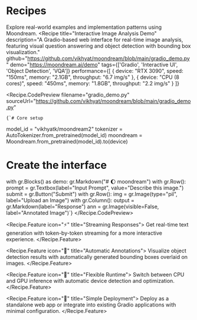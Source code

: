 
# Recipes

Explore real-world examples and implementation patterns using Moondream.
<Recipe
  title="Interactive Image Analysis Demo"
  description="A Gradio-based web interface for real-time image analysis, featuring visual question answering and object detection with bounding box visualization."
  github="https://github.com/vikhyat/moondream/blob/main/gradio_demo.py"
  demo="https://moondream.ai/demo"
  tags={['Gradio', 'Interactive UI', 'Object Detection', 'VQA']}
  performance={[
    {
      device: "RTX 3090",
      speed: "150ms",
      memory: "2.1GB",
      throughput: "6.7 img/s"
    },
    {
      device: "CPU (8 cores)",
      speed: "450ms",
      memory: "1.8GB",
      throughput: "2.2 img/s"
    }
  ]}
>
  <Recipe.CodePreview 
    filename="gradio_demo.py"
    sourceUrl="https://github.com/vikhyat/moondream/blob/main/gradio_demo.py"
  >
    {`# Core setup
model_id = "vikhyatk/moondream2"
tokenizer = AutoTokenizer.from_pretrained(model_id)
moondream = Moondream.from_pretrained(model_id).to(device)

# Create the interface
with gr.Blocks() as demo:
    gr.Markdown("# 🌔 moondream")
    with gr.Row():
        prompt = gr.Textbox(label="Input Prompt", value="Describe this image.")
        submit = gr.Button("Submit")
    with gr.Row():
        img = gr.Image(type="pil", label="Upload an Image")
        with gr.Column():
            output = gr.Markdown(label="Response")
            ann = gr.Image(visible=False, label="Annotated Image")`}
  </Recipe.CodePreview>

  <Recipe.Feature icon="⚡️" title="Streaming Responses">
    Get real-time text generation with token-by-token streaming for a more
    interactive experience.
  </Recipe.Feature>

  <Recipe.Feature icon="🎯" title="Automatic Annotations">
    Visualize object detection results with automatically generated bounding
    boxes overlaid on images.
  </Recipe.Feature>

  <Recipe.Feature icon="🔄" title="Flexible Runtime">
    Switch between CPU and GPU inference with automatic device detection
    and optimization.
  </Recipe.Feature>

  <Recipe.Feature icon="🚀" title="Simple Deployment">
    Deploy as a standalone web app or integrate into existing Gradio
    applications with minimal configuration.
  </Recipe.Feature>
</Recipe>
